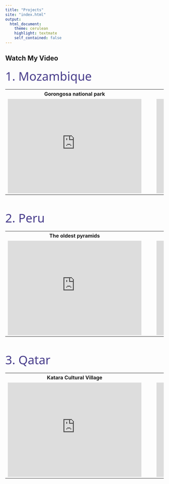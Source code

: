 ```yaml
---
title: "Projects"
site: "index.html"
output:
  html_document:
    theme: cerulean
    highlight: textmate
    self_contained: false
---
```



## Watch My Video

<span style="font-family: 'Segoe UI', sans-serif; font-size: 38px; color: darkslateblue;">
 1. Mozambique
</span>


<table>
  <tr>
    <th>Gorongosa national park</th>
    <th>Title 2</th>
  </tr>
  <tr>
    <td>
      <iframe width="425" height="300" src="https://www.youtube.com/embed/taUGhlpv28M?si=6uwUVYGmtlm60YUc" frameborder="0" allowfullscreen></iframe>
    </td>
    <td style="padding-left: 40px;">
      <iframe width="425" height="300" src="https://www.youtube.com/embed/taUGhlpv28M?si=6uwUVYGmtlm60YUc" frameborder="0" allowfullscreen></iframe>
    </td>
  </tr>
</table>



<br>

<span style="font-family: 'Segoe UI', sans-serif; font-size: 38px; color: darkslateblue;">
 2. Peru
</span>


<table>
  <tr>
    <th>The oldest pyramids</th>
    <th>Barranco</th>
  </tr>
  <tr>
    <td>
      <iframe width="425" height="300" src="https://www.youtube.com/embed/DS9Z_Y57eT8?si=AVIrEJaB10JI7BmH" frameborder="0" allowfullscreen></iframe>
    </td>
    <td style="padding-left: 40px;">
      <iframe width="425" height="300" src="https://www.youtube.com/embed/IzwsoPo3nZc?si=rT0gmZYEJ3TBQN-c" frameborder="0" allowfullscreen></iframe>
    </td>
  </tr>
</table>


<br>

<span style="font-family: 'Segoe UI', sans-serif; font-size: 38px; color: darkslateblue;">
 3. Qatar
</span>


<table>
  <tr>
    <th>Katara Cultural Village</th>
    <th>Qatari food</th>
  </tr>
  <tr>
    <td>
      <iframe width="425" height="300" src="https://www.youtube.com/embed/xflLMM0wCJ0?si=GlTtjbIcJ2yUBPRR" frameborder="0" allowfullscreen></iframe>
    </td>
    <td style="padding-left: 40px;">
      <iframe width="425" height="300" src="https://www.youtube.com/embed/KV_ZWtSPBlo?si=lWleXMlGe42ilAJ8" frameborder="0" allowfullscreen></iframe>
    </td>
  </tr>
</table>
